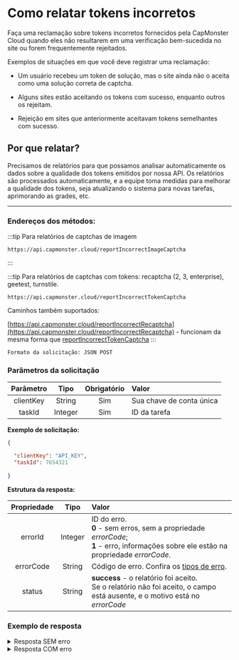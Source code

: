 ﻿---
sidebar_label: Como relatar tokens incorretos
---


<ArticleHead slug="api/bad-tokens" />

# Como relatar tokens incorretos

Faça uma reclamação sobre tokens incorretos fornecidos pela CapMonster Cloud quando eles não resultarem em uma verificação bem-sucedida no site ou forem frequentemente rejeitados.

Exemplos de situações em que você deve registrar uma reclamação:

- Um usuário recebeu um token de solução, mas o site ainda não o aceita como uma solução correta de captcha.

- Alguns sites estão aceitando os tokens com sucesso, enquanto outros os rejeitam.

- Rejeição em sites que anteriormente aceitavam tokens semelhantes com sucesso.


## Por que relatar?

Precisamos de relatórios para que possamos analisar automaticamente os dados sobre a qualidade dos tokens emitidos por nossa API. Os relatórios são processados automaticamente, e a equipe toma medidas para melhorar a qualidade dos tokens, seja atualizando o sistema para novas tarefas, aprimorando as grades, etc.

---

### Endereços dos métodos:


:::tip Para relatórios de captchas de imagem
```http
https://api.capmonster.cloud/reportIncorrectImageCaptcha
```
:::


:::tip Para relatórios de captchas com tokens: recaptcha (2, 3, enterprise), geetest, turnstile.
```http
https://api.capmonster.cloud/reportIncorrectTokenCaptcha
```

Caminhos também suportados:

[https://api.capmonster.cloud/reportIncorrectRecaptcha](https://api.capmonster.cloud/reportIncorrectRecaptcha) - funcionam da mesma forma que [reportIncorrectTokenCaptcha](https://api.capmonster.cloud/reportIncorrectTokenCaptcha)
:::



`Formato da solicitação: JSON POST`

### Parâmetros da solicitação

| **Parâmetro** | **Tipo** | **Obrigatório** | **Valor** |
| :------------------------: | :--------------: | :--------------------------------: | :------------------------------------------------------------ |
|         clientKey         |      String      |                Sim                | Sua chave de conta única |
|           taskId           |     Integer     |                Sim                |              ID da tarefa              |

**Exemplo de solicitação:**

```json
{

  "clientKey": "API_KEY",
  "taskId": 7654321
  
}
```

**Estrutura da resposta:**

| **Propriedade** | **Tipo** | **Valor** |
| :------------------------: | :--------------: | :----------------------------------------------------------------------------------------------------------------------------------------------------------------------------------------- |
|          errorId          |     Integer     | ID do erro.<br />**0** - sem erros, sem a propriedade *errorCode*;<br />**1** - erro, informações sobre ele estão na propriedade *errorCode*. |
|         errorCode         |      String      | Código de erro. Confira os [tipos de erro](./api-errors.mdx). |
|           status           |      String      | **success** - o relatório foi aceito.<br />Se o relatório não foi aceito, o campo está ausente, e o motivo está no *errorCode* |

### Exemplo de resposta

<details>
  <summary>
    Resposta SEM erro
  </summary>

```json
{
  "errorId": 0,
  "status": "success"
}
```

</details>

<details>
  <summary>
    Resposta COM erro
  </summary>

```json
{
  "errorId": 1,
  "errorCode": "ERROR_KEY_DOES_NOT_EXIST"
}
```

</details>